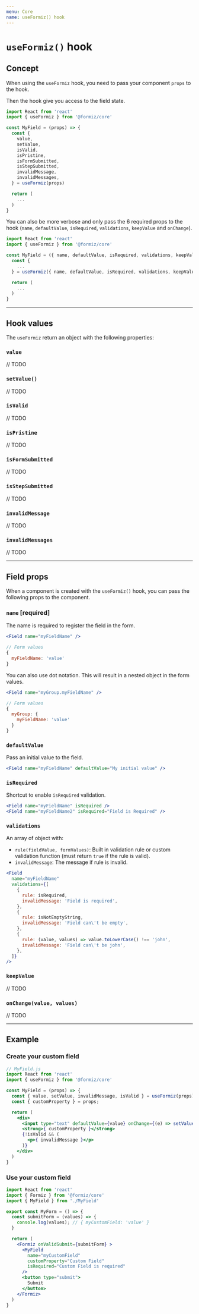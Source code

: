 ```yaml
---
menu: Core
name: useFormiz() hook
---
```


# `useFormiz()` hook

## Concept

When using the `useFormiz` hook, you need to pass your component `props` to the hook.

Then the hook give you access to the field state.

```jsx
import React from 'react'
import { useFormiz } from '@formiz/core'

const MyField = (props) => {
  const {
    value,
    setValue,
    isValid,
    isPristine,
    isFormSubmitted,
    isStepSubmitted,
    invalidMessage,
    invalidMessages,
  } = useFormiz(props)

  return (
    ...
  )
}
```

You can also be more verbose and only pass the 6 required props to the hook (`name`, `defaultValue`, `isRequired`, `validations`, `keepValue` and `onChange`).

```jsx
import React from 'react'
import { useFormiz } from '@formiz/core'

const MyField = ({ name, defaultValue, isRequired, validations, keepValue, onChange }) => {
  const {
    ...
  } = useFormiz({ name, defaultValue, isRequired, validations, keepValue, onChange })

  return (
    ...
  )
}
```

---

## Hook values

The `useFormiz` return an object with the following properties:

### `value`

// TODO

### `setValue()`

// TODO

### `isValid`

// TODO

### `isPristine`

// TODO

### `isFormSubmitted`

// TODO

### `isStepSubmitted`

// TODO

### `invalidMessage`

// TODO

### `invalidMessages`

// TODO

---

## Field props

When a component is created with the `useFormiz()` hook,
you can pass the following props to the component.

### `name` [required]

The name is required to register the field in the form.

```jsx
<Field name="myFieldName" />
```

```js
// Form values
{
  myFieldName: 'value'
}
```

You can also use dot notation. This will result in a nested object in the form values.

```jsx
<Field name="myGroup.myFieldName" />
```

```js
// Form values
{
  myGroup: {
    myFieldName: 'value'
  }
}
```

### `defaultValue`

Pass an initial value to the field.

```jsx
<Field name="myFieldName" defaultValue="My initial value" />
```

### `isRequired`

Shortcut to enable `isRequired` validation.

```jsx
<Field name="myFieldName" isRequired />
<Field name="myFieldName2" isRequired="Field is Required" />
```

### `validations`

An array of object with:
- `rule(fieldValue, formValues)`: Built in validation rule or custom validation function (must return `true` if the rule is valid).
- `invalidMessage`: The message if rule is invalid.

```jsx
<Field
  name="myFieldName"
  validations={[
    {
      rule: isRequired,
      invalidMessage: 'Field is required',
    },
    {
      rule: isNotEmptyString,
      invalidMessage: 'Field can\'t be empty',
    },
    {
      rule: (value, values) => value.toLowerCase() !== 'john',
      invalidMessage: 'Field can\'t be john',
    },
  ]}
/>
```

### `keepValue`

// TODO

### `onChange(value, values)`

// TODO


---

## Example

### Create your custom field

```jsx
// MyField.js
import React from 'react'
import { useFormiz } from '@formiz/core'

const MyField = (props) => {
  const { value, setValue, invalidMessage, isValid } = useFormiz(props)
  const { customProperty } = props;

  return (
    <div>
      <input type="text" defaultValue={value} onChange={(e) => setValue(e.target.value)}>
      <strong>{ customProperty }</strong>
      {!isValid && (
        <p>{ invalidMessage }</p>
      )}
    </div>
  )
}
```

### Use your custom field

```jsx
import React from 'react'
import { Formiz } from '@formiz/core'
import { MyField } from './MyField'

export const MyForm = () => {
  const submitForm = (values) => {
    console.log(values); // { myCustomField: 'value' }
  }

  return (
    <Formiz onValidSubmit={submitForm} >
      <MyField
        name="myCustomField"
        customProperty="Custom Field"
        isRequired="Custom Field is required"
      />
      <button type="submit">
        Submit
      </button>
    </Formiz>
  )
}
```